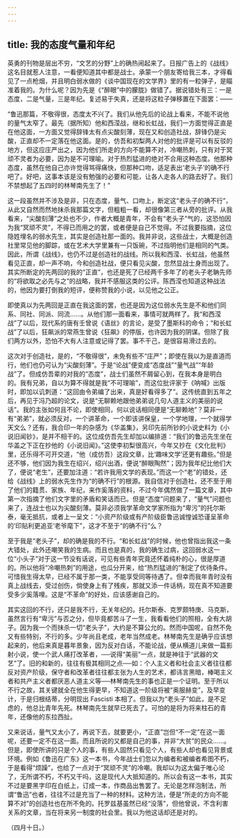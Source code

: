 ```yaml
---
---
---
```

title: 我的态度气量和年纪
---



英勇的刊物是层出不穷，“文艺的分野”上的确热闹起来了。日报广告上的《战线》这名目就惹人注意，一看便知道其中都是战士。承蒙一个朋友寄给我三本，才得看见了一点枪烟，并且明白弱水做的《谈中国现在的文学界》里的有一粒弹子，是瞄准着我的。为什么呢？因为先是《“醉眼”中的朦胧》做错了。据说错处有三：一是态度，二是气量，三是年纪。复述易于失真，还是将这粒子弹移置在下面罢：——

“鲁迅那篇，不敬得很，态度太不兴了。我们从他先后的论战上看来，不能不说他的量气太窄了。最先（据所知）他和西滢战，继和长虹战，我们一方面觉得正直是在他这面，一方面又觉得辞锋太有点尖酸刻薄，现在又和创造社战，辞锋仍是尖酸，正直却不一定落在他这面。是的，仿吾和初梨两人对他的批评是可以有反驳的地方，但这应庄严出之，因为他们所走的方向不能算不对，冷嘲热刺，只有对于冥顽不灵者为必要，因为是不可理喻。对于热烈猛进的绝对不合用这种态度。他那种态度，虽然在他自己亦许觉得骂得痛快，但那种口吻，适足表出‘老头子’的确不行吧了。好吧，这事本该是没有勉强的必要和可能，让各人走各人的路去好了。我们不禁想起了五四时的林琴南先生了！”

这一段虽然并不涉及是非，只在态度，量气、口吻上，断定这“老头子的确不行”，从此又自然而然地抹杀我那篇文字，但粗粗一看，却很像第三者从旁的批评。从我看来，“尖酸刻薄”之处也不少，作者大概是青年，不会有“老头子”气的，这恐怕因为我“冥顽不灵”，不得已而用之的罢，或者便是自己不觉得。不过我要指摘，这位隐姓埋名的弱水先生，其实是创造社那一面的。我并非说，这些战士，大概是创造社里常见他的脚踪，或在艺术大学里兼有一只饭碗，不过指明他们是相同的气类。因此，所谓《战线》，也仍不过是创造社的战线。所以我和西滢、长虹战，他虽然看见正直，却一声不响，今和创造社战，便只看见尖酸，忽然显战士身而出现了。其实所断定的先两回的我的“正直”，也还是死了已经两千多年了的老头子老聃先师的“将欲取之必先与之”的战略，我并不感服这类的公评。陈西滢也知道这种战法的，他因为要打倒我的短评，便称赞我的小说，以见他之公正。

即使真以为先两回是正直在我这面的罢，也还是因为这位弱水先生是不和他们同系、同社、同派、同流……。从他们那一面看来，事情可就两样了。我“和西滢战”了以后，现代系的唐有壬曾说《语丝》的言论，是受了墨斯科的命令；“和长虹战”了以后，狂飙派的常燕生曾说《狂飙》的停版，也许因为我的阴谋。但除了我们两方以外，恐怕不大有人注意或记得了罢。事不干己，是很容易滑过去的。

这次对于创造社，是的，“不敬得很”，未免有些不“庄严”；即使在我以为是直道而行，他们也仍可认为“尖酸刻薄”。于是“论战”便变成“态度战”“量气战”“年龄战”了。但成仿吾辈的对我的“态度”，战士们虽然不屑留心到，在我本身是明白的。我有兄弟，自以为算不得就是我“不可理喻”，而这位批评家于《呐喊》出版时，即加以讥刺道：“这回由令弟编了出来，真是好看得多了”。这传统直到五年之后，再见于冯乃超的论文，说是“无聊赖地跟他弟弟说几句人道主义的美丽的说话”。我的主张如何且不论，即使相同，何以说话相同便是“无聊赖地”？莫非一有“弟弟”，就必须反对，一个讲革命，一个即该讲保皇，一个学地理，一个就得学天文么？还有，我合印一年的杂感为《华盖集》，另印先前所钞的小说史料为《小说旧闻钞》，是并不相干的。这位成仿吾先生却加以编排道：“我们的鲁迅先生坐在华盖之下正在抄他的《小说旧闻》。”这使李初梨很高兴，今年又抄在《文化批判》里，还乐得不可开交道，“他（成仿吾）这段文章，比‘趣味文学’还更有趣些。”但是还不够，他们因为我生在绍兴，绍兴出酒，便说“醉眼陶然”；因为我年纪比他们大了，便说“老生”，还要加注道：“若许我用文学的表现。”而这一个“老”的错处，还给《战线》上的弱水先生作为“的确不行”的根源。我自信对于创造社，还不至于用了他们的籍贯、家族、年纪，来作奚落的资料，不过今年偶然做了一篇文章，其中第一次指摘了他们文字里的矛盾和笑话而已。但是“态度”问题来了，“量气”问题也来了，连战士也以为尖酸刻薄。莫非必须我学革命文学家所指为“卑污”的托尔斯泰，毫无抵抗，或者上一呈文：“小资产阶级或有产阶级臣鲁迅诚惶诚恐谨呈革命的‘印贴利更追亚’老爷麾下”，这才不至于“的确不行”么？

至于我是“老头子”，却的确是我的不行。“和长虹战”的时候，他也曾指出我这一条大错处，此外还嘲笑我的生病。而且也是真的，我的确生过病，这回弱水这一位“小头子”对于这一节没有话说，可见有些青年究竟还怀着纯朴的心，很是厚道的。所以他将“冷嘲热刺”的用途，也瓜分开来，给“热烈猛进的”制定了优待条件。可惜我生得太早，已经不属于那一类，不能享受同等待遇了。但幸而我年青时没有真上战线去，受过创伤，倘使身上有了残疾，那就又添一件话柄，现在真不知道要受多少奚落哩。这是“不革命”的好处，应该感谢自己的。

其实这回的不行，还只是我不行，无关年纪的。托尔斯泰、克罗颇特庚、马克斯，虽然言行有“卑污”与否之分，但毕竟都苦斗了一生，我看看他们的照相，全有大胡子。因为我一个而抹杀一切“老头子”，大约是不算公允的。然而中国呢，自然不免又有些特别，不行的多。少年尚且老成，老年当然成老。林琴南先生是确乎应该想起来的，他后来真是暮年景象，因为反对白话，不能论战，便从横道儿来做一篇影射小说，使一个武人痛打改革者，──说得“美丽”一点，就是神往于“武器的文艺”了。旧的和新的，往往有极其相同之点──如：个人主义者和社会主义者往往都反对资产阶级，保守者和改革者往往都主张为人生的艺术，都讳言黑暗，棒喝主义者和共产主义者都厌恶人道主义等──林琴南先生的事也正是一个证明。至于所以不行之故，其关键就全在他生得更早，不知道这一阶级将被“奥服赫变”，及早变计，于是归根结蒂，分明现出 Fascisti 本相了。但我以为“老头子”如此，是不足虑的，他总比青年先死。林琴南先生就早已死去了。可怕的是将为将来柱石的青年，还像他的东拉西扯。

又来说话，量气又太小了，再说下去，就要更小，“正直”岂但“不一定”在这一面呢，还要一定不在这一面。而且所说的又都是自己的事，并非“大贫”的民众……。但是，即使所讲的只是个人的事，有些人固然只看见个人，有些人却也看见背景或环境。例如《鲁迅在广东》这一本书，今年战士们忽以为编者和被编者希图不朽，于是看得“烦躁”，也给了一点对于“冥顽不灵”的冷嘲。我却以为这太偏于唯心论了，无所谓不朽，不朽又干吗，这是现代人大抵知道的。所以会有这一本书，其实不过是要黑字印在白纸上，订成一本，作商品出售罢了。无论是怎样泡制法，所谓“鲁迅”也者，往往不过是充当了一种的材料。这种方法，便是“所走的方向不能算不对”的创造社也在所不免的。托罗兹基虽然已经“没落”，但他曾说，不含利害关系的文章，当在将来另一制度的社会里。我以为他这话却还是对的。

（四月十日。）